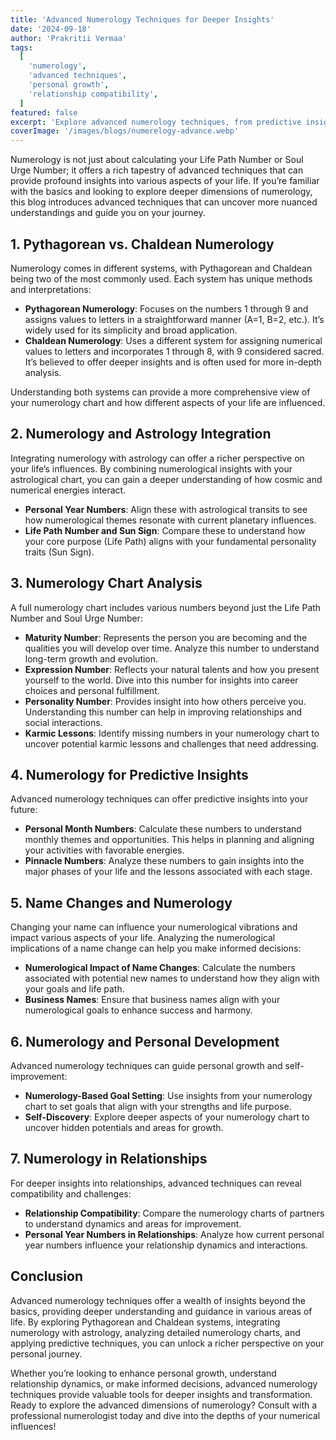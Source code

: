 ---
title: 'Advanced Numerology Techniques for Deeper Insights'
date: '2024-09-18'
author: 'Prakritii Vermaa'
tags:
  [
    'numerology',
    'advanced techniques',
    'personal growth',
    'relationship compatibility',
  ]
featured: false
excerpt: 'Explore advanced numerology techniques, from predictive insights to integrating astrology, and unlock deeper understanding of your life and relationships.'
coverImage: '/images/blogs/numerelogy-advance.webp'
---

Numerology is not just about calculating your Life Path Number or Soul Urge Number; it offers a rich tapestry of advanced techniques that can provide profound insights into various aspects of your life. If you’re familiar with the basics and looking to explore deeper dimensions of numerology, this blog introduces advanced techniques that can uncover more nuanced understandings and guide you on your journey.

## 1. Pythagorean vs. Chaldean Numerology

Numerology comes in different systems, with Pythagorean and Chaldean being two of the most commonly used. Each system has unique methods and interpretations:

- **Pythagorean Numerology**: Focuses on the numbers 1 through 9 and assigns values to letters in a straightforward manner (A=1, B=2, etc.). It’s widely used for its simplicity and broad application.
- **Chaldean Numerology**: Uses a different system for assigning numerical values to letters and incorporates 1 through 8, with 9 considered sacred. It’s believed to offer deeper insights and is often used for more in-depth analysis.

Understanding both systems can provide a more comprehensive view of your numerology chart and how different aspects of your life are influenced.

## 2. Numerology and Astrology Integration

Integrating numerology with astrology can offer a richer perspective on your life’s influences. By combining numerological insights with your astrological chart, you can gain a deeper understanding of how cosmic and numerical energies interact.

- **Personal Year Numbers**: Align these with astrological transits to see how numerological themes resonate with current planetary influences.
- **Life Path Number and Sun Sign**: Compare these to understand how your core purpose (Life Path) aligns with your fundamental personality traits (Sun Sign).

## 3. Numerology Chart Analysis

A full numerology chart includes various numbers beyond just the Life Path Number and Soul Urge Number:

- **Maturity Number**: Represents the person you are becoming and the qualities you will develop over time. Analyze this number to understand long-term growth and evolution.
- **Expression Number**: Reflects your natural talents and how you present yourself to the world. Dive into this number for insights into career choices and personal fulfillment.
- **Personality Number**: Provides insight into how others perceive you. Understanding this number can help in improving relationships and social interactions.
- **Karmic Lessons**: Identify missing numbers in your numerology chart to uncover potential karmic lessons and challenges that need addressing.

## 4. Numerology for Predictive Insights

Advanced numerology techniques can offer predictive insights into your future:

- **Personal Month Numbers**: Calculate these numbers to understand monthly themes and opportunities. This helps in planning and aligning your activities with favorable energies.
- **Pinnacle Numbers**: Analyze these numbers to gain insights into the major phases of your life and the lessons associated with each stage.

## 5. Name Changes and Numerology

Changing your name can influence your numerological vibrations and impact various aspects of your life. Analyzing the numerological implications of a name change can help you make informed decisions:

- **Numerological Impact of Name Changes**: Calculate the numbers associated with potential new names to understand how they align with your goals and life path.
- **Business Names**: Ensure that business names align with your numerological goals to enhance success and harmony.

## 6. Numerology and Personal Development

Advanced numerology techniques can guide personal growth and self-improvement:

- **Numerology-Based Goal Setting**: Use insights from your numerology chart to set goals that align with your strengths and life purpose.
- **Self-Discovery**: Explore deeper aspects of your numerology chart to uncover hidden potentials and areas for growth.

## 7. Numerology in Relationships

For deeper insights into relationships, advanced techniques can reveal compatibility and challenges:

- **Relationship Compatibility**: Compare the numerology charts of partners to understand dynamics and areas for improvement.
- **Personal Year Numbers in Relationships**: Analyze how current personal year numbers influence your relationship dynamics and interactions.

## Conclusion

Advanced numerology techniques offer a wealth of insights beyond the basics, providing deeper understanding and guidance in various areas of life. By exploring Pythagorean and Chaldean systems, integrating numerology with astrology, analyzing detailed numerology charts, and applying predictive techniques, you can unlock a richer perspective on your personal journey.

Whether you’re looking to enhance personal growth, understand relationship dynamics, or make informed decisions, advanced numerology techniques provide valuable tools for deeper insights and transformation. Ready to explore the advanced dimensions of numerology? Consult with a professional numerologist today and dive into the depths of your numerical influences!
